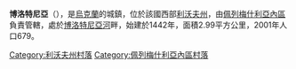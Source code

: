 {{coord|49|33|10|N|24|41|3|E|scale:30000|display=title}}

'''博洛特尼亞'''（{{lang-uk|Болотня}}），是[[烏克蘭|烏克蘭]]的城鎮，位於該國西部[[利沃夫州|利沃夫州]]，由[[佩列梅什利亞內區|佩列梅什利亞內區]]負責管轄，處於[[博洛特尼亞河_(格尼拉利帕河支流)|博洛特尼亞河]]畔，始建於1442年，面積2.99平方公里，2001年人口679。

[[Category:利沃夫州村落|Category:利沃夫州村落]]
[[Category:佩列梅什利亞內區村落|Category:佩列梅什利亞內區村落]]


{{Lviv-geo-stub}}